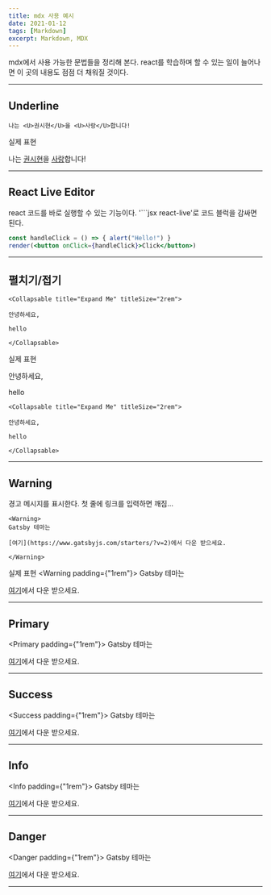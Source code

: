 ```yaml
---
title: mdx 사용 예시
date: 2021-01-12
tags: [Markdown]
excerpt: Markdown, MDX
---
```


mdx에서 사용 가능한 문법들을 정리해 본다. react를 학습하며 할 수 있는 일이 늘어나면 이 곳의 내용도 점점 더 채워질 것이다.

---

## Underline

```mdx
나는 <U>권시현</U>을 <U>사랑</U>합니다!

```

실제 표현

나는 <U>권시현</U>을 <U>사랑</U>합니다!

---

## React Live Editor
react 코드를 바로 실행할 수 있는 기능이다. '```jsx react-live'로 코드 블럭을 감싸면 된다.
```jsx react-live
const handleClick = () => { alert("Hello!") }
render(<button onClick={handleClick}>Click</button>)

```

---

## 펼치기/접기

```mdx
<Collapsable title="Expand Me" titleSize="2rem">

안녕하세요,

hello

</Collapsable>

```

실제 표현
<Collapsable title="Expand Me" titleSize="2rem">

안녕하세요,

hello

```mdx
<Collapsable title="Expand Me" titleSize="2rem">

안녕하세요,

hello

</Collapsable>

```
</Collapsable>

---

## Warning

경고 메시지를 표시한다. 첫 줄에 링크를 입력하면 깨짐...
```mdx
<Warning>
Gatsby 테마는

[여기](https://www.gatsbyjs.com/starters/?v=2)에서 다운 받으세요.

</Warning>

```

실제 표현
<Warning padding={"1rem"}>
Gatsby 테마는

[여기](https://www.gatsbyjs.com/starters/?v=2)에서 다운 받으세요.

</Warning>

---

## Primary

<Primary padding={"1rem"}>
Gatsby 테마는

[여기](https://www.gatsbyjs.com/starters/?v=2)에서 다운 받으세요.

</Primary>

---

## Success

<Success padding={"1rem"}>
Gatsby 테마는

[여기](https://www.gatsbyjs.com/starters/?v=2)에서 다운 받으세요.

</Success>

---

## Info

<Info padding={"1rem"}>
Gatsby 테마는

[여기](https://www.gatsbyjs.com/starters/?v=2)에서 다운 받으세요.

</Info>

---

## Danger

<Danger padding={"1rem"}>
Gatsby 테마는

[여기](https://www.gatsbyjs.com/starters/?v=2)에서 다운 받으세요.

</Danger>

---